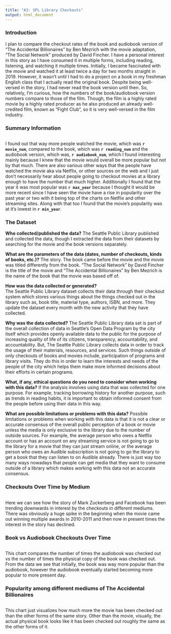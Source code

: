 ```yaml
---
title: "A3: SPL Library Checkouts"
output: html_document
---
```


### Introduction

I plan to compare the checkout rates of the book and audiobook version of "The Accidental Billionaires" by Ben Mezrich with the movie adaptation, "The Social Network" produced by David Fincher. I have a personal interest in this story as I have consumed it in multiple forms, including reading, listening, and watching it multiple times. Initially, I became fascinated with the movie and watched it at least twice a day for two months straight in 2019. However, it wasn't until I had to do a project on a book in my freshman English class that I actually read the original book. Despite being well-versed in the story, I had never read the book version until then. So, relatively, I'm curious, how the numbers of the book/audiobook version numbers compare to those of the film. Though, the film is a highly rated movie by a highly rated producer as he also produced an already well-credited film, known as "Fight Club", so it is very well-versed in the film industry.   

### Summary Information

```r
```
I found out that way more people watched the movie, which was **`r movie_num`**, compared to the book, which was **`r reading_num`** and the audiobook version, which was, **`r audiobook_num`**, which I found interesting mainly because I knew that the movie would overall be more popular but not by that much. There are also various other ways that the people have watched the movie aka via Netflix, or other sources on the web and I just don't necessarily hear about people going to checkout movies at a library enough to have the number that much higher. Additionally I found that the year it was most popular was **`r max_year`** because I thought it would be more recent since I have seen the movie have a rise in popularity over the past year or two with it being top of the charts on Netflix and other streaming sites. Along with that too I found that the movie's popularity was at it's lowest in **`r min_year`**. 

### The Dataset

**Who collected/published the data?** 
The Seattle Public Library published and collected the data, though I extracted the data from their datasets by searching for the movie and the book versions separately. 

**What are the parameters of the data (dates, number of checkouts, kinds of books, etc.)?** 
The story. The book came before the movie and the movie was titled differently from the book. "The Social Network" by David Fincher is the title of the movie and "The Accidental Billionaires" by Ben Mezrich is the name of the book that the movie was based off of. 

**How was the data collected or generated?**  
The Seattle Public Library dataset collects their data through their checkout system which stores various things about the things checked out in the library such as, book title, material type, authors, ISBN, and more. They update the dataset every month with the new activity that they have collected. 

**Why was the data collected?**
The Seattle Public Library data set is part of the overall collection of data in Seattle's Open Data Program by the city itself which provides openly available data to the public for the purpose of increasing quality of life of its citizens, transparency, accountability, and accountability. But, The Seattle Public Library collects data in order to track the usage of their materials, resources, and services. Such things outside of only checkouts of books and movies include, participation of programs and library visits. They do this in order to learn the interests and needs of the people of the city which helps them make more informed decisions about their efforts in certain programs. 

**What, if any, ethical questions do you need to consider when working with this data?**
If the analysis involves using data that was collected for one purpose. For example, tracking borrowing history for another purpose, such as trends in reading habits, it is important to obtain informed consent from the people before using their data in this way.

**What are possible limitations or problems with this data?**
Possible limitations or problems when working with this data is that it is not a clear or accurate consensus of the overall public perception of a book or movie unless the media is only exclusive to the library due to the number of outside sources. For example, the average person who owes a Netflix account or has an account on any streaming service is not going to go to the library for a movie that they can just stream online, or the average person who owes an Audible subscription is not going to go the library to get a book that they can listen to on Audible already. There is just way too many ways nowadays that people can get media that they want to consume outside of a library which makes working with this data not an accurate consensus. 


###  Checkouts Over Time by Medium

```r
```

Here we can see how the story of Mark Zuckerberg and Facebook has been trending downwards in interest by the checkouts in different mediums. There was obviously a huge spike in the beginning when the movie came out winning multiple awards in 2010-2011 and then now in present times the interest in the story has declined.

### Book vs Audiobook Checkouts Over Time

```r
```

This chart compares the number of times the audiobook was checked out vs the number of times the physical copy of the book was checked out. From the data we see that initially, the book was way more popular than the audiobook, however the audiobook eventually started becoming more popular to more present day. 

### Popularity among different mediums of The Accidental Billionaires

```r
```

This chart just visualizes how much more the movie has been checked out than the other forms of the same story. Other than the movie, visually, the actual physical book looks like it has been checked out roughly the same as the other forms of it. 


